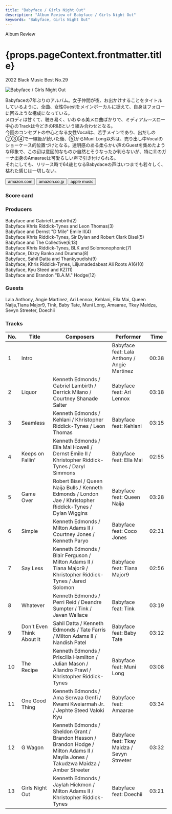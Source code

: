 ```yaml
---
title: "Babyface / Girls Night Out"
description: "Album Review of Babyface / Girls Night Out"
keywords: "Babyface, Girls Night Out"
---
```





<p className="largeP">Album Review</p>
<h1 className="h1--no--margin">{props.pageContext.frontmatter.title}</h1>
<p className="largeP">
  <Link to="/best50/2022/">2022 Black Music Best No.29</Link>
</p>

<Row  className="image-card-group">
	<Column colMd={3} colLg={4} noGutterMdLeft="">
       <ImageCard>

![Babyface / Girls Night Out](../../images/cd/babyface3L.jpg)

</ImageCard>
	</Column>
	<Column colMd={4} colLg={8} noGutterMdLeft="">
	<p>
	  Babyfaceの7年ぶりのアルバム。女子仲間が夜、お出かけすることをタイトルしているように、全曲、女性Guestをメインボーカルに据えて、自身はフォローに回るような構成になっている。
    <br/>メロディは甘くて、聴き易く、いわゆる美メロ曲ばかりで、ミディアム〰スロー中心のTrackは今どきのR&Bという組み合わせとなる。
    <br/>今回のコンセプトの中心となる女性Vocalは、若手メインであり、出だしの②③④で一線級が続いた後、⑤からMuni Long以外は、売り出し中Vocalのショーケース的位置づけとなる。透明感のある柔らかい声のGuestを集めたような印象で、この辺は意図的なものか自然とそうなったか判らないが、特に⑪のガーナ出身のAmaaraeは可愛らしい声で引き付けられる。
    <br/>それにしても、リリース時で64歳となるBabydaceの声はいつまでも若々しく、枯れた感じは一切しない。

  </p>
  <div>
	  <Button className="button-right-mergin"  href="https://amzn.to/3r47fNu" renderIcon={ArrowUpRight} size='sm' kind='primary'>
      amazon.com
    </Button>
    <Button className="button-right-mergin"  href="https://amzn.to/44iAP0m" renderIcon={ArrowUpRight} size='sm' kind='secondary'>
      amazon.co.jp
    </Button>
    <Button className="button-right-mergin"  href="https://apple.co/3JuPBZY" renderIcon={ArrowUpRight} size='sm' kind='secondary'>
      apple music
    </Button>
    <AdvJS2/>
  </div>
  </Column>
</Row>
<Row >
  <Column colMd={4} colLg={4} noGutterMdLeft="">
    <div>
      <h3>Score card</h3>
	    <SliderJS1 value="5" />
      <SliderJS2 value="2" />
	    <SliderJS3 value="2" />
      <SliderJS4 value="9" />
    </div>
  </Column>
  <Column colMd={4} colLg={8} noGutterMdLeft="">
    <div>
      <h3>Producers</h3>
      <p>
        Babyface and Gabriel Lambirth(2)
        <br/>Babyface Khris Riddick-Tynes and Leon Thomas(3)
        <br/>Babyface and Dernst "D'Mile" Emile II(4)
        <br/>Babyface Khris Riddick-Tynes, Sir Dylan and Robert Clark Bisel(5)
        <br/>Babyface and The Collective(6,13)
        <br/>Babyface Khris Riddick-Tynes, BLK and Solomonophonic(7)
        <br/>Babyface, Dizzy Banko and Drumma(8)
        <br/>Babyface, Sahil Datta and Thankyoudish(9)
        <br/>Babyface, Khris Riddick-Tynes, Liljumadedabeat Ali Roots A16(10)
        <br/>Babyface, Kyu Steed and KZ(11)
        <br/>Babyface and Brandon "B.A.M." Hodge(12)
      </p>
      <h3>Guests</h3>
      <p>
        Lala Anthony, Angie Martinez, Ari Lennox, Kehlani, Ella Mai, Queen Naija,Tiana Major9, Tink, Baby Tate, Muni Long, Amaarae, Tkay Maidza, Sevyn Streeter, Doechii
      </p>
    </div>
  </Column>
</Row>

<h3>Tracks</h3>

| No. | Title                     | Composers                                                                                                                            | Performer                                    | Time  |
| --- | ------------------------- | ------------------------------------------------------------------------------------------------------------------------------------ | -------------------------------------------- | ----- |
| 1   | Intro                     |                                                                                                                                      | Babyface feat: Lala Anthony / Angie Martinez | 00:38 |
| 2   | Liquor                    | Kenneth Edmonds / Gabriel Lambirth / Derrick Milano / Courtney Shanade Salter                                                        | Babyface feat: Ari Lennox                    | 03:18 |
| 3   | Seamless                  | Kenneth Edmonds / Kehlani / Khristopher Riddick-Tynes / Leon Thomas                                                                  | Babyface feat: Kehlani                       | 03:15 |
| 4   | Keeps on Fallin'          | Kenneth Edmonds / Ella Mai Howell / Dernst Emile II / Khristopher Riddick-Tynes / Daryl Simmons                                      | Babyface feat: Ella Mai                      | 02:55 |
| 5   | Game Over                 | Robert Bisel / Queen Naija Bulls / Kenneth Edmonds / London Jae / Khristopher Riddick-Tynes / Dylan Wiggins                          | Babyface feat: Queen Naija                   | 03:28 |
| 6   | Simple                    | Kenneth Edmonds / Milton Adams II / Courtney Jones / Kenneth Paryo                                                                   | Babyface feat: Coco Jones                    | 02:31 |
| 7   | Say Less                  | Kenneth Edmonds / Blair Ferguson / Milton Adams II / Tiana Major9 / Khristopher Riddick-Tynes / Jared Solomon                        | Babyface feat: Tiana Major9                  | 02:56 |
| 8   | Whatever                  | Kenneth Edmonds / Perri Reid / Deandre Sumpter / Tink / Javan Wallace                                                                | Babyface feat: Tink                          | 03:19 |
| 9   | Don't Even Think About It | Sahil Datta / Kenneth Edmonds / Tate Farris / Milton Adams II / Nandish Patel                                                        | Babyface feat: Baby Tate                     | 03:12 |
| 10  | The Recipe                | Kenneth Edmonds / Priscilla Hamilton / Julian Mason / Aliandro Prawl / Khristopher Riddick-Tynes                                     | Babyface feat: Muni Long                     | 03:08 |
| 11  | One Good Thing            | Kenneth Edmonds / Ama Serwaa Genfi / Kwami Kweiarmah Jr. / Jephte Steed Valoki Kyu                                                   | Babyface feat: Amaarae                       | 03:34 |
| 12  | G Wagon                   | Kenneth Edmonds / Sheldon Grant / Brandon Hesson / Brandon Hodge / Milton Adams II / Mayila Jones / Takudzwa Maidza / Amber Streeter | Babyface feat: Tkay Maidza / Sevyn Streeter  | 03:32 |
| 13  | Girls Night Out           | Kenneth Edmonds / Jaylah Hickmon / Milton Adams II / Khristopher Riddick-Tynes                                                       | Babyface feat: Doechii                       | 03:21 |

<AdvJS3 />
